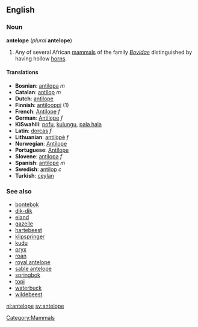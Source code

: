 {{wikipedia}}
==English==

===Noun===
'''antelope''' (''plural'' '''antelope''')

#Any of several African [[mammals]] of the family ''[[Bovidae]]'' distinguished by having hollow [[horn]]s.

====Translations====
*'''Bosnian''': [[antilopa]] ''m''
*'''Catalan''': [[antílop]] ''m''
*'''Dutch''': [[antilope]]
*'''Finnish''': [[antilooppi]] (1)
*'''French''': [[Antilope]] ''f''
*'''German''': [[Antilope]] ''f''
*'''KiSwahili''': [[pofu]], [[kulungu]], [[pala hala]]
*'''Latin''': [[dorcas]] ''f''
*'''Lithuanian''': [[antilòpė]] ''f''
*'''Norwegian''': [[Antilope]]
*'''Portuguese''': [[Antílope]]
*'''Slovene''': [[antilopa]] ''f''
*'''Spanish''': [[antílope]] ''m''
*'''Swedish''': [[antilop]] ''c''
*'''Turkish''': [[ceylan]]

===See also===
*[[bontebok]]
*[[dik-dik]]
*[[eland]]
*[[gazelle]]
*[[hartebeest]]
*[[klipspringer]]
*[[kudu]]
*[[oryx]] <!--the pronghorn is not an antelope; see Wikipedia-->
*[[roan]]
*[[royal antelope]]
*[[sable antelope]]
*[[springbok]]
*[[topi]]
*[[waterbuck]]
*[[wildebeest]]

[[Category:Mammals]]

[[nl:antelope]]
[[sv:antelope]]